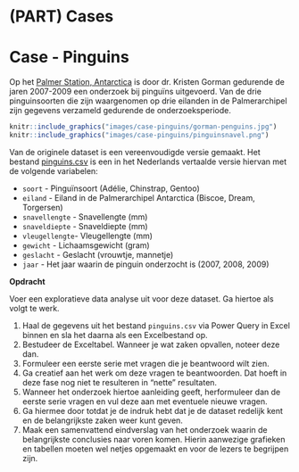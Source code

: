 # (PART) Cases {-}

# Case - Pinguins {#case-pinguins}

Op het [Palmer Station, Antarctica](https://pal.lternet.edu/) is door dr. Kristen Gorman gedurende de jaren 2007-2009 een onderzoek bij pinguïns uitgevoerd. Van de drie pinguinsoorten die zijn waargenomen op drie eilanden in de Palmerarchipel zijn gegevens verzameld gedurende de onderzoeksperiode.

```r
knitr::include_graphics("images/case-pinguins/gorman-penguins.jpg")
knitr::include_graphics("images/case-pinguins/pinguinsnavel.png")
```

:::{.data}
Van de originele dataset is een vereenvoudigde versie gemaakt. Het bestand [pinguins.csv](data/pinguins.csv) is een in het Nederlands vertaalde versie hiervan met de volgende variabelen:

+ `soort` - Pinguïnsoort (Adélie, Chinstrap, Gentoo)
+ `eiland` - Eiland in de Palmerarchipel Antarctica (Biscoe, Dream, Torgersen)
+ `snavellengte` - Snavellengte (mm)
+ `snaveldiepte` - Snaveldiepte (mm)
+ `vleugellengte`- Vleugellengte (mm)
+ `gewicht` - Lichaamsgewicht (gram)
+ `geslacht` - Geslacht (vrouwtje, mannetje)
+ `jaar` - Het jaar waarin de pinguin onderzocht is (2007, 2008, 2009)
:::

**Opdracht**

Voer een exploratieve data analyse uit voor deze dataset. Ga hiertoe als volgt te werk.

1. Haal de gegevens uit het bestand `pinguins.csv` via Power Query in Excel binnen en sla het daarna als een Excelbestand op.
2. Bestudeer de Exceltabel. Wanneer je wat zaken opvallen, noteer deze dan.
3. Formuleer een eerste serie met vragen die je beantwoord wilt zien.
4. Ga creatief aan het werk om deze vragen te beantwoorden. Dat hoeft in deze fase nog niet te resulteren in "nette" resultaten.
5. Wanneer het onderzoek hiertoe aanleiding geeft, herformuleer dan de eerste serie vragen en vul deze aan met eventuele nieuwe vragen.
6. Ga hiermee door totdat je de indruk hebt dat je de dataset redelijk kent en de belangrijkste zaken weer kunt geven.
7. Maak een samenvattend eindverslag van het onderzoek waarin de belangrijkste conclusies naar voren komen. Hierin aanwezige grafieken en tabellen moeten wel netjes opgemaakt en voor de lezers te begrijpen zijn.

